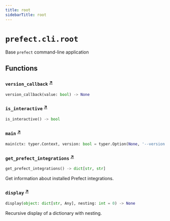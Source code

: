 ```yaml
---
title: root
sidebarTitle: root
---
```


# `prefect.cli.root`



Base `prefect` command-line application


## Functions

### `version_callback` <sup><a href="https://github.com/PrefectHQ/prefect/blob/main/src/prefect/cli/root.py#L32" target="_blank">↗</a></sup>

```python
version_callback(value: bool) -> None
```

### `is_interactive` <sup><a href="https://github.com/PrefectHQ/prefect/blob/main/src/prefect/cli/root.py#L38" target="_blank">↗</a></sup>

```python
is_interactive() -> bool
```

### `main` <sup><a href="https://github.com/PrefectHQ/prefect/blob/main/src/prefect/cli/root.py#L44" target="_blank">↗</a></sup>

```python
main(ctx: typer.Context, version: bool = typer.Option(None, '--version', '-v', callback=version_callback, help='Display the current version.', is_eager=True), profile: str = typer.Option(None, '--profile', '-p', help='Select a profile for this CLI run.', is_eager=True), prompt: bool = SettingsOption(prefect.settings.PREFECT_CLI_PROMPT, help='Force toggle prompts for this CLI run.'))
```

### `get_prefect_integrations` <sup><a href="https://github.com/PrefectHQ/prefect/blob/main/src/prefect/cli/root.py#L149" target="_blank">↗</a></sup>

```python
get_prefect_integrations() -> dict[str, str]
```


Get information about installed Prefect integrations.


### `display` <sup><a href="https://github.com/PrefectHQ/prefect/blob/main/src/prefect/cli/root.py#L168" target="_blank">↗</a></sup>

```python
display(object: dict[str, Any], nesting: int = 0) -> None
```


Recursive display of a dictionary with nesting.

